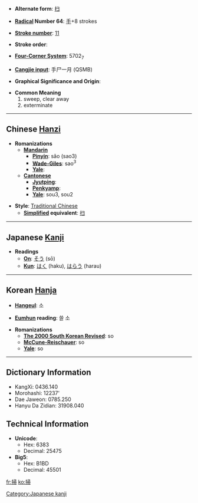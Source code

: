 * '''Alternate form''': [[扫]]

* '''[[Wiktionary:Chinese radical index| Radical]] Number 64''': [[Wiktionary:Chinese radical index 手|手]]+8 strokes

* '''[[Wiktionary:Chinese total strokes index|Stroke number]]''': [[Wiktionary:Chinese total strokes index 11|11]]

* '''Stroke order''': 

* '''[[Wiktionary:Chinese four corner index|Four-Corner System]]''': 5702<sub>7</sub>

* '''[[Wiktionary:Chinese Cangjie index|Cangjie input]]''': 手尸一月 (QSMB)

* '''Graphical Significance and Origin''': 

* '''Common Meaning'''
*#sweep, clear away
*# exterminate


----

== Chinese [[Hanzi]] ==

* '''Romanizations'''
** '''[[Mandarin]]'''
*** '''[[Pinyin]]''': sǎo (sao3)
*** '''[[Wade-Giles]]''': sao<sup>3</sup>
*** '''[[Yale]]''': 
** '''[[Cantonese]]'''
*** '''[[Jyutping]]''':
*** '''[[Penkyamp]]''': 
*** '''[[Yale]]''': sou3, sou2

* '''Style''': [[Traditional Chinese]] 
** '''[[Simplified Chinese|Simplified]] equivalent''': [[扫]]


----

== Japanese [[Kanji]] ==

* '''Readings'''
** '''[[On]]''': [[そう]] (sō)
** '''[[Kun]]''': [[はく]] (haku), [[はらう]] (harau)


----

== Korean [[Hanja]] ==

* '''[[Hangeul]]''': 소

* '''[[Eumhun]] reading''': 쓸 소

* '''Romanizations'''
** '''[[The 2000 South Korean Revised Romanization|The 2000 South Korean Revised]]''': so
** '''[[McCune-Reischauer]]''': so
** '''[[Yale]]''': so

----

== Dictionary Information ==

* KangXi: 0436.140
* Morohashi: 12237'
* Dae Jaweon: 0785.250
* Hanyu Da Zidian: 31908.040

== Technical Information ==

* '''Unicode''':
** Hex: 6383
** Decimal: 25475
* '''Big5''':
** Hex: B1BD
** Decimal: 45501

[[Category:Japanese kanji]]

[[fr:掃]]
[[ko:掃]]